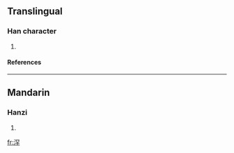 ==Translingual==
===Han character===
{{Han char|rn=85|rad=水|as=07|sn=10|four=|canj=水月金十 (EBCJ)}}
# {{defn|Han|sort=水07}}
====References====
{{Han ref|kx=0624.190|dkj=17483|dj=1022.040|hdz=31635.010|uh=6D6B|ud=28011}}

----
==Mandarin==
===Hanzi===
{{cmn-hanzi|pin=[[hái3li]] (hai3li2), [[hǎn]] ([[han3]])|wg=<sup>2</sup>, han<sup>3</sup>}}
# {{defn|Mandarin}}

[[fr:浫]]